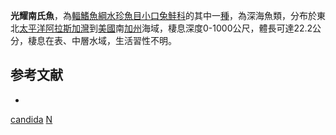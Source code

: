 {{Speciesbox 
| status = NE
| status_system = IUCN3.1
| taxon = Nansenia candida
| authority =  [[Cohen|Cohen]], 1958
| synonyms = *''Nansenia sanrikuensis'', Kanayama & Amaoka, 1983
}}
'''光耀南氏魚'''，為[[輻鰭魚綱|輻鰭魚綱]][[水珍魚目|水珍魚目]][[小口兔鮭科|小口兔鮭科]]的其中一[[種|種]]，為深海魚類，分布於東北[[太平洋|太平洋]][[阿拉斯加灣|阿拉斯加灣]]到[[美國|美國]]南[[加州|加州]]海域，棲息深度0-1000公尺，體長可達22.2公分，棲息在表、中層水域，生活習性不明。

==参考文献==
*{{FishBase_species|genus=Nansenia|species=candida|year=2015|month=8}}

{{Taxonbar|from=Q5254302}}

[[Category:南氏魚屬|candida]]
[[Category:1958年描述的鱼类|N]]